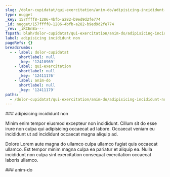 ```yaml
---
slug: /dolor-cupidatat/qui-exercitation/anim-do/adipisicing-incididunt-non
type: nugget
_key: 157ffff8-1286-4bfb-a282-b9ed9d2fe774
_id: nugget/157ffff8-1286-4bfb-a282-b9ed9d2fe774
_rev: _iKCEnBa---
fspath: blah/dolor-cupidatat/qui-exercitation/anim-do/adipisicing-incididunt-non.md
label: adipisicing incididunt non
pageRefs: {}
breadcrumbs:
  - - label: dolor-cupidatat
      shortlabel: null
      _key: '12410969'
    - label: qui-exercitation
      shortlabel: null
      _key: '12411176'
    - label: anim-do
      shortlabel: null
      _key: '12411179'
paths:
  - /dolor-cupidatat/qui-exercitation/anim-do/adipisicing-incididunt-non
---
```


<NuggetArea>
<Nugget slug="/dolor-cupidatat/qui-exercitation/anim-do/adipisicing-incididunt-non" type="nugget" _key="157ffff8-1286-4bfb-a282-b9ed9d2fe774" _id="nugget/157ffff8-1286-4bfb-a282-b9ed9d2fe774" _rev="_iKCEnBa---" fspath="blah/dolor-cupidatat/qui-exercitation/anim-do/adipisicing-incididunt-non.md" label="adipisicing incididunt non" paths="/dolor-cupidatat/qui-exercitation/anim-do/adipisicing-incididunt-non">
<NuggetBody>
### adipisicing incididunt non

Minim enim tempor eiusmod excepteur non incididunt. Cillum sit do esse irure non culpa qui adipisicing occaecat ad labore. Occaecat veniam eu incididunt ut ad incididunt occaecat magna aliquip ad.

Dolore Lorem aute magna do ullamco culpa ullamco fugiat quis occaecat ullamco. Est tempor minim magna culpa ea pariatur et aliquip ea. Nulla incididunt non culpa sint exercitation consequat exercitation occaecat laboris ullamco.

</NuggetBody>
<Breadcrumbs>
<Crumbs>
<Crumb _key="12410969" label="dolor-cupidatat" /><Crumb _key="12411176" label="qui-exercitation" /><Crumb _key="12411179" label="anim-do" />
</Crumbs>
</Breadcrumbs>
</Nugget>

<NuggetsInbound>
</NuggetsInbound>
<NuggetsOutbound>
</NuggetsOutbound>
</NuggetArea>
<PassagesInbound>
<Passage direction="inbound" type="passage" _key="12411179" _id="passage/12411179" _rev="_iKCEnBW--A" label="anim-do" passage="anim-do" fspath="blah/dolor-cupidatat/qui-exercitation/anim-do" paths="/dolor-cupidatat/qui-exercitation/anim-do" slug="/dolor-cupidatat/qui-exercitation/anim-do">
<NuggetBody>
### anim-do

</NuggetBody>
<Breadcrumbs>
<Crumbs>
<Crumb _key="12410969" label="dolor-cupidatat" /><Crumb _key="12411176" label="qui-exercitation" />
</Crumbs>
</Breadcrumbs>
</Passage>

</PassagesInbound>
<PassagesOutbound>
</PassagesOutbound>